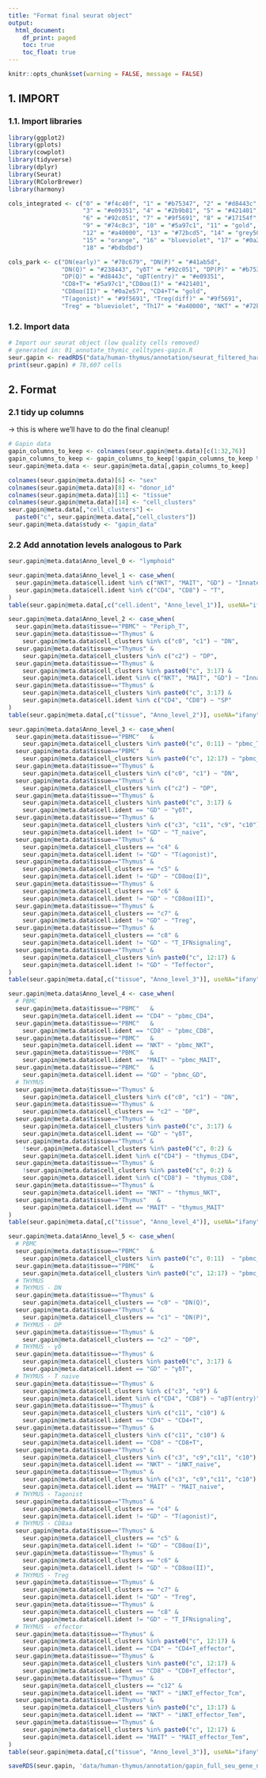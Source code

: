 ```yaml
---
title: "Format final seurat object"
output:
  html_document:
    df_print: paged
    toc: true
    toc_float: true
---
```


```r
knitr::opts_chunk$set(warning = FALSE, message = FALSE) 
```

## 1. IMPORT

### 1.1. Import libraries
```r
library(ggplot2)
library(gplots)
library(cowplot)
library(tidyverse)
library(dplyr)
library(Seurat)
library(RColorBrewer)
library(harmony)
```

```R
cols_integrated <- c("0" = "#f4c40f", "1" = "#b75347", "2" = "#d8443c",
                     "3" = "#e09351", "4" = "#2b9b81", "5" = "#421401",
                     "6" = "#92c051", "7" = "#9f5691", "8" = "#17154f",
                     "9" = "#74c8c3", "10" = "#5a97c1", "11" = "gold",
                     "12" = "#a40000", "13" = "#72bcd5", "14" = "grey50",
                     "15" = "orange", "16" = "blueviolet", "17" = "#0a2e57",
                     "18" = "#bdbdbd")

cols_park <- c("DN(early)" = "#78c679", "DN(P)" = "#41ab5d",
               "DN(Q)" = "#238443", "γδT" = "#92c051", "DP(P)" = "#b75347",
               "DP(Q)" = "#d8443c", "αβT(entry)" = "#e09351",
               "CD8+T"= "#5a97c1","CD8αα(I)" = "#421401",
               "CD8αα(II)" = "#0a2e57", "CD4+T"= "gold",
               "T(agonist)" = "#9f5691", "Treg(diff)" = "#9f5691",
               "Treg" = "blueviolet", "Th17" = "#a40000", "NKT" = "#72bcd5")
```

### 1.2. Import data
```R
# Import our seurat object (low quality cells removed)
# generated in: 01_annotate_thymic_celltypes-gapin.R
seur.gapin <- readRDS("data/human-thymus/annotation/seurat_filtered_harmony_02_15_23_thymus_subset_annotations.RDS")
print(seur.gapin) # 78,607 cells
```

## 2. Format
### 2.1 tidy up columns
-> this is where we'll have to do the final cleanup!
```R
# Gapin data
gapin_columns_to_keep <- colnames(seur.gapin@meta.data)[c(1:32,76)]
gapin_columns_to_keep <- gapin_columns_to_keep[!gapin_columns_to_keep %in% c("seurat_clusters", "RNA_snn_res.0.7", "RNA_snn_res.1.2")]
seur.gapin@meta.data <- seur.gapin@meta.data[,gapin_columns_to_keep]

colnames(seur.gapin@meta.data)[6] <- "sex"
colnames(seur.gapin@meta.data)[8] <- "donor_id"
colnames(seur.gapin@meta.data)[11] <- "tissue"
colnames(seur.gapin@meta.data)[14] <- "cell_clusters"
seur.gapin@meta.data[,"cell_clusters"] <-
  paste0("c", seur.gapin@meta.data[,"cell_clusters"])
seur.gapin@meta.data$study <- "gapin_data"
```


### 2.2 Add annotation levels analogous to Park
```R
seur.gapin@meta.data$Anno_level_0 <- "lymphoid" 

seur.gapin@meta.data$Anno_level_1 <- case_when(
  seur.gapin@meta.data$cell.ident %in% c("NKT", "MAIT", "GD") ~ "Innate_T",
  seur.gapin@meta.data$cell.ident %in% c("CD4", "CD8") ~ "T",
)
table(seur.gapin@meta.data[,c("cell.ident", "Anno_level_1")], useNA="ifany")

seur.gapin@meta.data$Anno_level_2 <- case_when(
  seur.gapin@meta.data$tissue=="PBMC" ~ "Periph_T",
  seur.gapin@meta.data$tissue=="Thymus" &
    seur.gapin@meta.data$cell_clusters %in% c("c0", "c1") ~ "DN",
  seur.gapin@meta.data$tissue=="Thymus" &
    seur.gapin@meta.data$cell_clusters %in% c("c2") ~ "DP",
  seur.gapin@meta.data$tissue=="Thymus" &
    seur.gapin@meta.data$cell_clusters %in% paste0("c", 3:17) &
    seur.gapin@meta.data$cell.ident %in% c("NKT", "MAIT", "GD") ~ "Innate_T",
  seur.gapin@meta.data$tissue=="Thymus" &
    seur.gapin@meta.data$cell_clusters %in% paste0("c", 3:17) &
    seur.gapin@meta.data$cell.ident %in% c("CD4", "CD8") ~ "SP"
)
table(seur.gapin@meta.data[,c("tissue", "Anno_level_2")], useNA="ifany")

seur.gapin@meta.data$Anno_level_3 <- case_when(
  seur.gapin@meta.data$tissue=="PBMC"   &
    seur.gapin@meta.data$cell_clusters %in% paste0("c", 0:11) ~ "pbmc_T_naive",
  seur.gapin@meta.data$tissue=="PBMC"   &
    seur.gapin@meta.data$cell_clusters %in% paste0("c", 12:17) ~ "pbmc_T_memory",
  seur.gapin@meta.data$tissue=="Thymus" &
    seur.gapin@meta.data$cell_clusters %in% c("c0", "c1") ~ "DN",
  seur.gapin@meta.data$tissue=="Thymus" &
    seur.gapin@meta.data$cell_clusters %in% c("c2") ~ "DP",
  seur.gapin@meta.data$tissue=="Thymus" &
    seur.gapin@meta.data$cell_clusters %in% paste0("c", 3:17) &
    seur.gapin@meta.data$cell.ident == "GD" ~ "γδT",
  seur.gapin@meta.data$tissue=="Thymus" &
    seur.gapin@meta.data$cell_clusters %in% c("c3", "c11", "c9", "c10") &
    seur.gapin@meta.data$cell.ident != "GD" ~ "T_naive",
  seur.gapin@meta.data$tissue=="Thymus" &
    seur.gapin@meta.data$cell_clusters == "c4" &
    seur.gapin@meta.data$cell.ident != "GD" ~ "T(agonist)",
  seur.gapin@meta.data$tissue=="Thymus" &
    seur.gapin@meta.data$cell_clusters == "c5" &
    seur.gapin@meta.data$cell.ident != "GD" ~ "CD8αα(I)",
  seur.gapin@meta.data$tissue=="Thymus" &
    seur.gapin@meta.data$cell_clusters == "c6" &
    seur.gapin@meta.data$cell.ident != "GD" ~ "CD8αα(II)",
  seur.gapin@meta.data$tissue=="Thymus" &
    seur.gapin@meta.data$cell_clusters == "c7" &
    seur.gapin@meta.data$cell.ident != "GD" ~ "Treg",
  seur.gapin@meta.data$tissue=="Thymus" &
    seur.gapin@meta.data$cell_clusters == "c8" &
    seur.gapin@meta.data$cell.ident != "GD" ~ "T_IFNsignaling",
  seur.gapin@meta.data$tissue=="Thymus" &
    seur.gapin@meta.data$cell_clusters %in% paste0("c", 12:17) &
    seur.gapin@meta.data$cell.ident != "GD" ~ "Teffector",
)
table(seur.gapin@meta.data[,c("tissue", "Anno_level_3")], useNA="ifany")

seur.gapin@meta.data$Anno_level_4 <- case_when(
  # PBMC
  seur.gapin@meta.data$tissue=="PBMC"   &
    seur.gapin@meta.data$cell.ident == "CD4" ~ "pbmc_CD4",
  seur.gapin@meta.data$tissue=="PBMC"   &
    seur.gapin@meta.data$cell.ident == "CD8" ~ "pbmc_CD8",
  seur.gapin@meta.data$tissue=="PBMC"   &
    seur.gapin@meta.data$cell.ident == "NKT" ~ "pbmc_NKT",
  seur.gapin@meta.data$tissue=="PBMC"   &
    seur.gapin@meta.data$cell.ident == "MAIT" ~ "pbmc_MAIT",
  seur.gapin@meta.data$tissue=="PBMC"   &
    seur.gapin@meta.data$cell.ident == "GD" ~ "pbmc_GD",
  # THYMUS
  seur.gapin@meta.data$tissue=="Thymus" &
    seur.gapin@meta.data$cell_clusters %in% c("c0", "c1") ~ "DN",
  seur.gapin@meta.data$tissue=="Thymus" &
    seur.gapin@meta.data$cell_clusters == "c2" ~ "DP",
  seur.gapin@meta.data$tissue=="Thymus" &
    seur.gapin@meta.data$cell_clusters %in% paste0("c", 3:17) &
    seur.gapin@meta.data$cell.ident == "GD" ~ "γδT",
  seur.gapin@meta.data$tissue=="Thymus" &
    !seur.gapin@meta.data$cell_clusters %in% paste0("c", 0:2) &
    seur.gapin@meta.data$cell.ident %in% c("CD4") ~ "thymus_CD4",
  seur.gapin@meta.data$tissue=="Thymus" &
    !seur.gapin@meta.data$cell_clusters %in% paste0("c", 0:2) &
    seur.gapin@meta.data$cell.ident %in% c("CD8") ~ "thymus_CD8",
  seur.gapin@meta.data$tissue=="Thymus" &
    seur.gapin@meta.data$cell.ident == "NKT" ~ "thymus_NKT",
  seur.gapin@meta.data$tissue=="Thymus"   &
    seur.gapin@meta.data$cell.ident == "MAIT" ~ "thymus_MAIT"
)
table(seur.gapin@meta.data[,c("tissue", "Anno_level_4")], useNA="ifany")

seur.gapin@meta.data$Anno_level_5 <- case_when(
  # PBMC
  seur.gapin@meta.data$tissue=="PBMC"   &
    seur.gapin@meta.data$cell_clusters %in% paste0("c", 0:11)  ~ "pbmc_T_naive",
  seur.gapin@meta.data$tissue=="PBMC"   &
    seur.gapin@meta.data$cell_clusters %in% paste0("c", 12:17) ~ "pbmc_T_memory",
  # THYMUS
  # THYMUS - DN
  seur.gapin@meta.data$tissue=="Thymus" &
    seur.gapin@meta.data$cell_clusters == "c0" ~ "DN(Q)",
  seur.gapin@meta.data$tissue=="Thymus" &
    seur.gapin@meta.data$cell_clusters == "c1" ~ "DN(P)",
  # THYMUS - DP
  seur.gapin@meta.data$tissue=="Thymus" &
    seur.gapin@meta.data$cell_clusters == "c2" ~ "DP",
  # THYMUS - γδ
  seur.gapin@meta.data$tissue=="Thymus" &
    seur.gapin@meta.data$cell_clusters %in% paste0("c", 3:17) &
    seur.gapin@meta.data$cell.ident == "GD" ~ "γδT",
  # THYMUS - T naive
  seur.gapin@meta.data$tissue=="Thymus" &
    seur.gapin@meta.data$cell_clusters %in% c("c3", "c9") &
    seur.gapin@meta.data$cell.ident %in% c("CD4", "CD8") ~ "αβT(entry)",
  seur.gapin@meta.data$tissue=="Thymus" &
    seur.gapin@meta.data$cell_clusters %in% c("c11", "c10") &
    seur.gapin@meta.data$cell.ident == "CD4" ~ "CD4+T",
  seur.gapin@meta.data$tissue=="Thymus" &
    seur.gapin@meta.data$cell_clusters %in% c("c11", "c10") &
    seur.gapin@meta.data$cell.ident == "CD8" ~ "CD8+T",
  seur.gapin@meta.data$tissue=="Thymus" &
    seur.gapin@meta.data$cell_clusters %in% c("c3", "c9","c11", "c10") &
    seur.gapin@meta.data$cell.ident == "NKT" ~ "iNKT_naive",
  seur.gapin@meta.data$tissue=="Thymus" &
    seur.gapin@meta.data$cell_clusters %in% c("c3", "c9","c11", "c10") &
    seur.gapin@meta.data$cell.ident == "MAIT" ~ "MAIT_naive",
  # THYMUS - Tagonist
  seur.gapin@meta.data$tissue=="Thymus" &
    seur.gapin@meta.data$cell_clusters == "c4" &
    seur.gapin@meta.data$cell.ident != "GD" ~ "T(agonist)",
  # THYMUS - CD8aa
  seur.gapin@meta.data$tissue=="Thymus" &
    seur.gapin@meta.data$cell_clusters == "c5" &
    seur.gapin@meta.data$cell.ident != "GD" ~ "CD8αα(I)",
  seur.gapin@meta.data$tissue=="Thymus" &
    seur.gapin@meta.data$cell_clusters == "c6" &
    seur.gapin@meta.data$cell.ident != "GD" ~ "CD8αα(II)",
  # THYMUS - Treg
  seur.gapin@meta.data$tissue=="Thymus" &
    seur.gapin@meta.data$cell_clusters == "c7" &
    seur.gapin@meta.data$cell.ident != "GD" ~ "Treg",
  seur.gapin@meta.data$tissue=="Thymus" &
    seur.gapin@meta.data$cell_clusters == "c8" &
    seur.gapin@meta.data$cell.ident != "GD" ~ "T_IFNsignaling",
  # THYMUS - effector
  seur.gapin@meta.data$tissue=="Thymus" &
    seur.gapin@meta.data$cell_clusters %in% paste0("c", 12:17) &
    seur.gapin@meta.data$cell.ident == "CD4" ~ "CD4+T_effector",
  seur.gapin@meta.data$tissue=="Thymus" &
    seur.gapin@meta.data$cell_clusters %in% paste0("c", 12:17) &
    seur.gapin@meta.data$cell.ident == "CD8" ~ "CD8+T_effector",
  seur.gapin@meta.data$tissue=="Thymus" &
    seur.gapin@meta.data$cell_clusters == "c12" &
    seur.gapin@meta.data$cell.ident == "NKT" ~ "iNKT_effector_Tcm",
  seur.gapin@meta.data$tissue=="Thymus" &
    seur.gapin@meta.data$cell_clusters %in% paste0("c", 13:17) &
    seur.gapin@meta.data$cell.ident == "NKT" ~ "iNKT_effector_Tem",
  seur.gapin@meta.data$tissue=="Thymus" & 
    seur.gapin@meta.data$cell_clusters %in% paste0("c", 12:17) &
    seur.gapin@meta.data$cell.ident == "MAIT" ~ "MAIT_effector_Tem",
)
table(seur.gapin@meta.data[,c("tissue", "Anno_level_3")], useNA="ifany")

saveRDS(seur.gapin, 'data/human-thymus/annotation/gapin_full_seu_gene_names_updated_anno.rds')
```